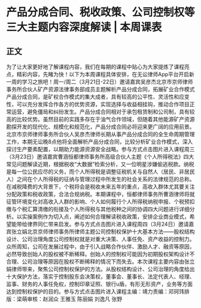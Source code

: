 # 产品分成合同、税收政策、公司控制权等三大主题内容深度解读 | 本周课表
## 正文
为了让大家更好地了解课程内容，我们在每期的课程中贴心为大家提炼了课程亮点，精彩内容，先睹为快！以下为本周课程具体安排，在无讼律师App平台开启新一周的学习之旅吧！周一/周二（3月21日-22日）邀请嘉宾吴彦杰北京市京师律师事务所合伙人矿产资源法律事务部成员主题解析产品分成合同，拓展矿业合作模式产品分成合同，是矿权合作模式的集大成者，具有较高的公平性、灵活性和应变性，可以充分发挥合作各方的优势资源，实现选择与收益相挂钩，推动合作项目正常运营，避免僵局和纠纷发生。产品分成合同相对于承包租赁制和公司制，具有较高的比较优势。虽然目前的实践多存在于油气合作领域，但随着其他能源矿产资源勘探开发的现代化、规模化和规范化，产品分成合同必将迎来更广阔的应用前景。北京市京师律师事务所合伙人吴彦杰律师长期从事产品分成合同的全生命周期管理工作，本期无讼晚8点他将全面解析产品分成合同，比较分析矿业合作模式，深入探讨生产要素配置，以期助力能源资源安全战略。参与方式点击图片进入课程周三（3月23日）邀请嘉宾曹涵恒都律师事务所高级合伙人主题《个人所得税法》四大常见问题解读近期，根据税收“大数据”检索分析，又一位明星涉嫌偷逃税款。纳税是每一位公民应尽的义务，而个人所得税是调整征税机关与自然人（居民、非居民人）之间在个人所得税的征纳与管理过程中所发生的社会关系的法律规范的总称。在减税降费的大背景下，个税将会是税收未来五年的重点，高收入群体尤其要关注分配政策和税收政策，合法合规纳税。本期课程中，恒都律师事务所曹涵律师将就征管环境变化对高收入人群的影响、个人如何履行个人所得税纳税申报、个税预扣缴与个税汇算清缴的衔接及个人所得税与其他税种之间的协调四大问题进行详细分析。以实操案例作为切入点，阐述如何合理解读税收政策，安排企业商业模式，希望能带给律界同仁带来启发。参与方式点击图片进入课程周四（3月24日）邀请嘉宾张立娟北京京师律师事务所律师主题公司控制权保护十大基本方法——股权结构设计、公司治理角度公司控制权就是对重大决策、人事任免、资产收益的控制力。众所周知，公司在发展过程中，由于引入战略合作伙伴、激励人才、融资等原因，必然导致创始人的股权被不断稀释。创始人的控制权可能因为初期股权架构设计不合理、公司治理等原因在股权不断稀释的情况下而失去。本次课程主要内容由张立娟律师带来，聚焦公司控制权保护的方法。从股权结构设计、公司治理的角度给出十大保护方法，落实于控制股东会决策权，董事会、董事长、法定代表人、经理、监事、财务的人事任免权，控制印章证照、银行u盾，有形无形资产，业务等方面达到控制权保护的目的。参与方式点击图片进入课程主编：靖力责编：邓珂玮排版：梁萌审核：赵润众 王雅玉 陈丽娟 刘逸凡 张野